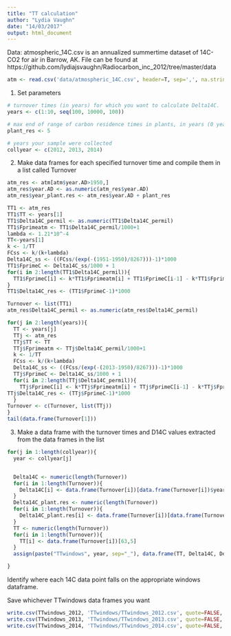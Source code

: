 ```yaml
---
title: "TT calculation"
author: "Lydia Vaughn"
date: "14/03/2017"
output: html_document
---
```


Data: atmospheric_14C.csv is an annualized summertime dataset of 14C-CO2 for air in Barrow, AK.  File can be found at https://github.com/lydiajsvaughn/Radiocarbon_inc_2012/tree/master/data

```r
atm <- read.csv('data/atmospheric_14C.csv', header=T, sep=',', na.strings=c('','no data'), fill=T, quote='', stringsAsFactors=F)
```

1. Set parameters
```r
# turnover times (in years) for which you want to calculate Delta14C. 
years <- c(1:10, seq(100, 10000, 100))

# max end of range of carbon residence times in plants, in years (0 years will be used as the minimum by default)
plant_res <- 5

# years your sample were collected
collyear <- c(2012, 2013, 2014)
```

2. Make data frames for each specified turnover time and compile them in a list called Turnover
```r
atm_res <- atm[atm$year.AD>1950,]
atm_res$year.AD <- as.numeric(atm_res$year.AD)
atm_res$year_plant.res <- atm_res$year.AD + plant_res

TT1 <- atm_res
TT1$TT <- years[1]
TT1$Delta14C_permil <- as.numeric(TT1$Delta14C_permil)
TT1$Fprimeatm <- TT1$Delta14C_permil/1000+1
lambda <- 1.21*10^-4
TT<-years[1]
k <- 1/TT
FCss <- k/(k+lambda)
Delta14C_ss <- ((FCss/(exp(-(1951-1950)/8267)))-1)*1000
TT1$FprimeC <- Delta14C_ss/1000 + 1
for(i in 2:length(TT1$Delta14C_permil)){
  TT1$FprimeC[i] <- k*TT1$Fprimeatm[i] + TT1$FprimeC[i-1] - k*TT1$FprimeC[i-1] - lambda*TT1$FprimeC[i-1]
}
TT1$Delta14C_res <- (TT1$FprimeC-1)*1000

Turnover <- list(TT1)
atm_res$Delta14C_permil <- as.numeric(atm_res$Delta14C_permil)

for(j in 2:length(years)){
  TT <- years[j]
  TTj <- atm_res
  TTj$TT <- TT
  TTj$Fprimeatm <- TTj$Delta14C_permil/1000+1
  k <- 1/TT
  FCss <- k/(k+lambda)
  Delta14C_ss <- ((FCss/(exp(-(2013-1950)/8267)))-1)*1000
  TTj$FprimeC <- Delta14C_ss/1000 + 1
  for(i in 2:length(TTj$Delta14C_permil)){
    TTj$FprimeC[i] <- k*TTj$Fprimeatm[i] + TTj$FprimeC[i-1] - k*TTj$FprimeC[i-1] - lambda*TTj$FprimeC[i-1]
TTj$Delta14C_res <- (TTj$FprimeC-1)*1000
  }
Turnover <- c(Turnover, list(TTj))
}
tail(data.frame(Turnover[1]))
```

3. Make a data frame with the turnover times and D14C values extracted from the data frames in the list
```r
for(j in 1:length(collyear)){
  year <- collyear[j]


  Delta14C <- numeric(length(Turnover))
  for(i in 1:length(Turnover)){
    Delta14C[i] <- data.frame(Turnover[i])[data.frame(Turnover[i])$year.AD==year,"Delta14C_res"]
  }
  Delta14C_plant.res <- numeric(length(Turnover))
  for(i in 1:length(Turnover)){
    Delta14C_plant.res[i] <- data.frame(Turnover[i])[data.frame(Turnover[i])$year_plant.res==year,"Delta14C_res"]
  }
  TT <- numeric(length(Turnover))
  for(i in 1:length(Turnover)){
    TT[i] <- data.frame(Turnover[i])[63,5]
  }
  assign(paste("TTwindows", year, sep="_"), data.frame(TT, Delta14C, Delta14C_plant.res))

}
```

Identify where each 14C data point falls on the appropriate windows dataframe.

Save whichever TTwindows data frames you want
```r
write.csv(TTwindows_2012, 'TTwindows/TTwindows_2012.csv', quote=FALSE, row.names=FALSE)
write.csv(TTwindows_2013, 'TTwindows/TTwindows_2013.csv', quote=FALSE, row.names=FALSE)
write.csv(TTwindows_2014, 'TTwindows/TTwindows_2014.csv', quote=FALSE, row.names=FALSE)
```